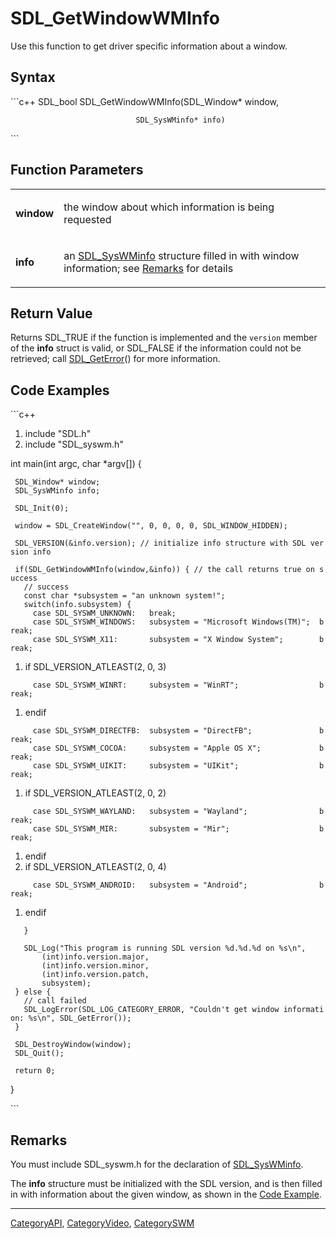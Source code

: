 <!-- pragma section-numbers off -->
<!-- pragma disable-camelcase -->

= SDL_GetWindowWMInfo =
Use this function to get driver specific information about a window.


== Syntax ==
```c++
SDL_bool SDL_GetWindowWMInfo(SDL_Window*    window,
                             SDL_SysWMinfo* info)
```

== Function Parameters ==
{|
|'''window'''
|the window about which information is being requested
|-
|'''info'''
|an [[SDL_SysWMinfo]] structure filled in with window information; see [[#Remarks|Remarks]] for details
|}

== Return Value ==
Returns SDL_TRUE if the function is implemented and the <code>version</code> member of the '''info''' struct is valid, or SDL_FALSE if the information could not be retrieved; call [[SDL_GetError]]() for more information. 

== Code Examples ==
```c++
#include "SDL.h"
#include "SDL_syswm.h"

int main(int argc, char *argv[]) {
  SDL_Window* window;
  SDL_SysWMinfo info;

  SDL_Init(0);

  window = SDL_CreateWindow("", 0, 0, 0, 0, SDL_WINDOW_HIDDEN);

  SDL_VERSION(&info.version); // initialize info structure with SDL version info

  if(SDL_GetWindowWMInfo(window,&info)) { // the call returns true on success
    // success
    const char *subsystem = "an unknown system!";
    switch(info.subsystem) {
      case SDL_SYSWM_UNKNOWN:   break;
      case SDL_SYSWM_WINDOWS:   subsystem = "Microsoft Windows(TM)";  break;
      case SDL_SYSWM_X11:       subsystem = "X Window System";        break;
#if SDL_VERSION_ATLEAST(2, 0, 3)
      case SDL_SYSWM_WINRT:     subsystem = "WinRT";                  break;
#endif
      case SDL_SYSWM_DIRECTFB:  subsystem = "DirectFB";               break;
      case SDL_SYSWM_COCOA:     subsystem = "Apple OS X";             break;
      case SDL_SYSWM_UIKIT:     subsystem = "UIKit";                  break;
#if SDL_VERSION_ATLEAST(2, 0, 2)
      case SDL_SYSWM_WAYLAND:   subsystem = "Wayland";                break;
      case SDL_SYSWM_MIR:       subsystem = "Mir";                    break;
#endif
#if SDL_VERSION_ATLEAST(2, 0, 4)
      case SDL_SYSWM_ANDROID:   subsystem = "Android";                break;
#endif
    }

    SDL_Log("This program is running SDL version %d.%d.%d on %s\n", 
        (int)info.version.major,
        (int)info.version.minor,
        (int)info.version.patch,
        subsystem);
  } else {
    // call failed
    SDL_LogError(SDL_LOG_CATEGORY_ERROR, "Couldn't get window information: %s\n", SDL_GetError());
  }

  SDL_DestroyWindow(window);
  SDL_Quit();

  return 0;
}

```

== Remarks ==
You must include SDL_syswm.h for the declaration of [[SDL_SysWMinfo]].

The '''info''' structure must be initialized with the SDL version, and is then filled in with information about the given window, as shown in the [[#Code Examples|Code Example]].


----
[[CategoryAPI]], [[CategoryVideo]], [[CategorySWM]]

<!-- #Actually from SDL_syswm.h header but listed in both categories for the wiki. -->
